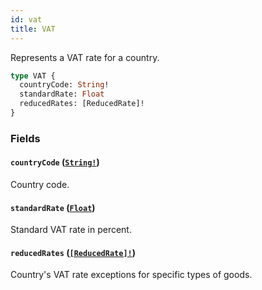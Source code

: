 ```yaml
---
id: vat
title: VAT
---
```


Represents a VAT rate for a country.

```graphql
type VAT {
  countryCode: String!
  standardRate: Float
  reducedRates: [ReducedRate]!
}
```

### Fields

#### `countryCode` ([`String!`](/developer/api-reference/scalars/string))

Country code.

#### `standardRate` ([`Float`](/developer/api-reference/scalars/float))

Standard VAT rate in percent.

#### `reducedRates` ([`[ReducedRate]!`](/developer/api-reference/objects/reduced-rate))

Country's VAT rate exceptions for specific types of goods.

